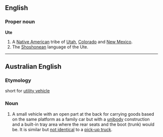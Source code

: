 ==English==
===Proper noun===
'''Ute'''
# A [[Native American]] tribe of [[Utah]], [[Colorado]] and [[New Mexico]].
# The [[Shoshonean]] language of the Ute.

----

==Australian English==
===Etymology===
short for [[utility vehicle]]
===Noun===
# A small vehicle with an open part at the back for carrying goods based on the same platform as a family car but with a [[unibody]] construction and a built-in tray area where the rear seats and the boot (trunk) would be.  It is similar but [http://en.wikipedia.org/wiki/Talk:Australian_English#A_ute_is_not_a_pickup_truck not identical] to a [[pick-up truck]].